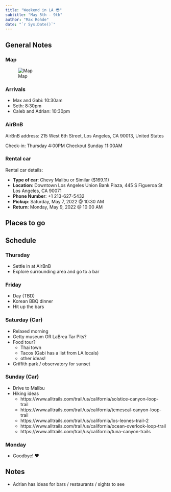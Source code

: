 ```yaml
---
title: "Weekend in LA 😎"
subtitle: "May 5th - 9th"
author: "Max Rohde"
date: "`r Sys.Date()`"
---
```


## General Notes

### Map

![Map](map.jpg)

### Arrivals

- Max and Gabi: 10:30am
- Seth: 8:30pm
- Caleb and Adrian: 10:30pm

### AirBnB

AirBnB address: 215 West 6th Street, Los Angeles, CA 90013, United States

Check-in: Thursday 4:00PM
Checkout Sunday 11:00AM


### Rental car

Rental car details:

- **Type of car**: Chevy Malibu or Similar ($169.11)
- **Location**: Downtown Los Angeles Union Bank Plaza, 445 S Figueroa St Los Angeles, CA 90071 
- **Phone Number**: +1 213-627-5432
- **Pickup**: Saturday, May 7, 2022 @ 10:30 AM
- **Return**: Monday, May 9, 2022 @ 10:00 AM

## Places to go

## Schedule

### Thursday

- Settle in at AirBnB
- Explore surrounding area and go to a bar

### Friday

- Day (TBD)
- Korean BBQ dinner
- Hit up the bars

### Saturday (Car)

- Relaxed morning
- Getty museum OR LaBrea Tar Pits?
- Food tour?
  + Thai town
  + Tacos (Gabi has a list from LA locals)
  + other ideas!
- Griffith park / observatory for sunset

### Sunday (Car)

- Drive to Malibu
- Hiking ideas
  + https://www.alltrails.com/trail/us/california/solstice-canyon-loop-trail
  + https://www.alltrails.com/trail/us/california/temescal-canyon-loop-trail
  + https://www.alltrails.com/trail/us/california/los-leones-trail--2
  + https://www.alltrails.com/trail/us/california/ocean-overlook-loop-trail
  + https://www.alltrails.com/trail/us/california/tuna-canyon-trails
  
  
### Monday

- Goodbye! ❤️

## Notes

- Adrian has ideas for bars / restaurants / sights to see



